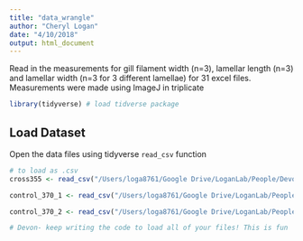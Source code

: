 ```yaml
---
title: "data_wrangle"
author: "Cheryl Logan"
date: "4/10/2018"
output: html_document
---
```


Read in the measurements for gill filament width (n=3), lamellar length (n=3) and lamellar width (n=3 for 3 different lamellae) for 31 excel files. Measurements were made using ImageJ in triplicate

```r
library(tidyverse) # load tidverse package
```

## Load Dataset
Open the data files using tidyverse `read_csv` function
```r
# to load as .csv
cross355 <- read_csv("/Users/loga8761/Google Drive/LoganLab/People/Devon/Results KGB 355 cross 2017-09-01.csv")

control_370_1 <- read_csv("/Users/loga8761/Google Drive/LoganLab/People/Devon/Results KGB 370 control 2017-07-10.csv")

control_370_2 <- read_csv("/Users/loga8761/Google Drive/LoganLab/People/Devon/results KGB 370 control 2 2017-07-10.csv")

# Devon- keep writing the code to load all of your files! This is fun
```